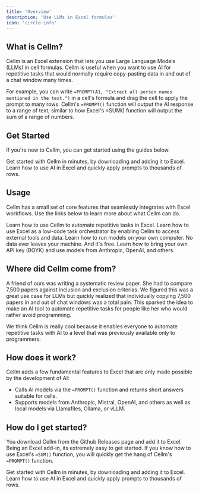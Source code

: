```yaml
---
title: 'Overview'
description: 'Use LLMs in Excel formulas'
icon: 'circle-info'
---
```


## What is Cellm?

Cellm is an Excel extension that lets you use Large Language Models (LLMs) in cell formulas. Cellm is useful when you want to use AI for repetitive tasks that would normally require copy-pasting data in and out of a chat window many times. 

For example, you can write `=PROMPT(A1, "Extract all person names mentioned in the text.")` in a cell's formula and drag the cell to apply the prompt to many rows. Cellm's `=PROMPT()` function will output the AI response to a range of text, similar to how Excel's =SUM() function will output the sum of a range of numbers. 

## Get Started

If you're new to Cellm, you can get started using the guides below.

<CardGroup cols={2}>
  <Card
    title="Install"
    icon="download"
    href="/get-started/install">
    Get started with Cellm in minutes, by downloading and adding it to Excel.
  </Card>
  <Card
    title="Quickstart"
    icon="rocket"
    href="/get-started/quickstart">
    Learn how to use AI in Excel and quickly apply prompts to thousands of rows. 
  </Card>
</CardGroup>

## Usage

Cellm has a small set of core features that seamlessly integrates with Excel workflows. Use the links below to learn more about what Cellm can do. 

<CardGroup cols={2}>
  <Card
    title="Prompting"
    icon="text"
    href="/usage/prompting">
    Learn how to use Cellm to automate repetitive tasks in Excel.
  </Card>
  <Card
    title="Function Calling"
    icon="function"
    href="/usage/function-calling">
    Learn how to use Excel as a low-code task orchestrator by enabling Cellm to access external tools and data.
  </Card>
  <Card
    title="Local Models"
    icon="server"
    href="/models/local-models">
    Learn how to run models on your own computer. No data ever leaves your machine. And it's free.
  </Card>
  <Card
    title="Hosted Models"
    icon="network-wired"
    href="/models/hosted-models">
    Learn how to bring your own API key (BOYK) and use models from Anthropic, OpenAI, and others.
  </Card>
</CardGroup>

## Where did Cellm come from?

A friend of ours was writing a systematic review paper. She had to compare 7,500 papers against inclusion and exclusion criterias. We figured this was a great use case for LLMs but quickly realized that individually copying 7,500 papers in and out of chat windows was a total pain. This sparked the idea to make an AI tool to automate repetitive tasks for people like her who would rather avoid programming.

We think Cellm is really cool because it enables everyone to automate repetitive tasks with AI to a level that was previously available only to programmers.

## How does it work?
Cellm adds a few fundamental features to Excel that are only made possible by the development of AI:


- Calls AI models via the `=PROMPT()` function and returns short answers suitable for cells.
- Supports models from Anthropic, Mistral, OpenAI, and others as well as local models via Llamafiles, Ollama, or vLLM.


## How do I get started?
You download Cellm from the Github Releases page and add it to Excel. Being an Excel add-in, its extremely easy to get started. If you know how to use Excel's `=SUM()` function, you will quickly get the hang of Cellm's `=PROMPT()` function.

<CardGroup cols={2}>
  <Card
    title="Quickstart"
    icon="rocket"
    href="/get-started/quickstart">
    Get started with Cellm in minutes, by downloading and adding it to Excel.
  </Card>
  <Card
    title="Prompting"
    icon="text"
    href="/usage/prompting">
    Learn how to use AI in Excel and quickly apply prompts to thousands of rows. 
  </Card>
</CardGroup>